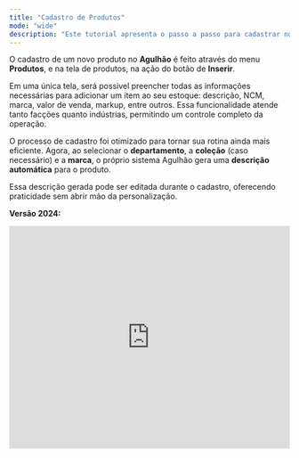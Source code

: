 ```yaml
---
title: "Cadastro de Produtos"
mode: "wide"
description: "Este tutorial apresenta o passo a passo para cadastrar novos produtos no sistema, abordando desde as informações básicas até os detalhes operacionais."
---
```


O cadastro de um novo produto no **Agulhão** é feito através do menu **Produtos**, e na tela de produtos, na ação do botão de **Inserir**.

Em uma única tela, será possivel preencher todas as informações necessárias para adicionar um item ao seu estoque: descrição, NCM, marca, valor de venda, markup, entre outros. Essa funcionalidade atende tanto facções quanto indústrias, permitindo um controle completo da operação.

O processo de cadastro foi otimizado para tornar sua rotina ainda mais eficiente. Agora, ao selecionar o **departamento**, a **coleção** (caso necessário) e a **marca**, o próprio sistema Agulhão gera uma **descrição automática** para o produto.

Essa descrição gerada pode ser editada durante o cadastro, oferecendo praticidade sem abrir mão da personalização.

**Versão 2024:**

<iframe width="100%" height="400" src="https://www.youtube.com/embed/RT5QxtUqLzA" title="Como Cadastrar um Produto? | Produtos Aguhlão Web" frameborder="0" allow="accelerometer; autoplay; clipboard-write; encrypted-media; gyroscope; picture-in-picture; web-share" referrerpolicy="strict-origin-when-cross-origin" allowfullscreen />

**Versão 2023:**

<iframe width="100%" height="400" src="https://www.youtube.com/embed/dSOrup4rPq8" title="Como cadastrar um novo Produto? | Produtos Aguhlão Web" frameborder="0" allow="accelerometer; autoplay; clipboard-write; encrypted-media; gyroscope; picture-in-picture; web-share" referrerpolicy="strict-origin-when-cross-origin" allowfullscreen />

**Versão 2022:**

<iframe width="100%" height="400" src="https://www.youtube.com/embed/ul6RqGLg0ss" title="Como cadastrar um novo produto | Menu Produtos" frameborder="0" allow="accelerometer; autoplay; clipboard-write; encrypted-media; gyroscope; picture-in-picture; web-share" referrerpolicy="strict-origin-when-cross-origin" allowfullscreen />